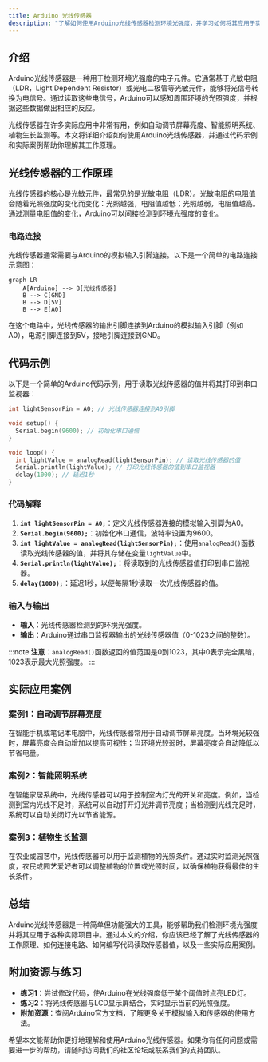 ```yaml
---
title: Arduino 光线传感器
description: "了解如何使用Arduino光线传感器检测环境光强度，并学习如何将其应用于实际项目中。"
---
```


## 介绍

Arduino光线传感器是一种用于检测环境光强度的电子元件。它通常基于光敏电阻（LDR，Light Dependent Resistor）或光电二极管等光敏元件，能够将光信号转换为电信号。通过读取这些电信号，Arduino可以感知周围环境的光照强度，并根据这些数据做出相应的反应。

光线传感器在许多实际应用中非常有用，例如自动调节屏幕亮度、智能照明系统、植物生长监测等。本文将详细介绍如何使用Arduino光线传感器，并通过代码示例和实际案例帮助你理解其工作原理。

## 光线传感器的工作原理

光线传感器的核心是光敏元件，最常见的是光敏电阻（LDR）。光敏电阻的电阻值会随着光照强度的变化而变化：光照越强，电阻值越低；光照越弱，电阻值越高。通过测量电阻值的变化，Arduino可以间接检测到环境光强度的变化。

### 电路连接

光线传感器通常需要与Arduino的模拟输入引脚连接。以下是一个简单的电路连接示意图：

```mermaid
graph LR
    A[Arduino] --> B[光线传感器]
    B --> C[GND]
    B --> D[5V]
    B --> E[A0]
```

在这个电路中，光线传感器的输出引脚连接到Arduino的模拟输入引脚（例如A0），电源引脚连接到5V，接地引脚连接到GND。

## 代码示例

以下是一个简单的Arduino代码示例，用于读取光线传感器的值并将其打印到串口监视器：

```cpp
int lightSensorPin = A0; // 光线传感器连接到A0引脚

void setup() {
  Serial.begin(9600); // 初始化串口通信
}

void loop() {
  int lightValue = analogRead(lightSensorPin); // 读取光线传感器的值
  Serial.println(lightValue); // 打印光线传感器的值到串口监视器
  delay(1000); // 延迟1秒
}
```

### 代码解释

1. **`int lightSensorPin = A0;`**：定义光线传感器连接的模拟输入引脚为A0。
2. **`Serial.begin(9600);`**：初始化串口通信，波特率设置为9600。
3. **`int lightValue = analogRead(lightSensorPin);`**：使用`analogRead()`函数读取光线传感器的值，并将其存储在变量`lightValue`中。
4. **`Serial.println(lightValue);`**：将读取到的光线传感器值打印到串口监视器。
5. **`delay(1000);`**：延迟1秒，以便每隔1秒读取一次光线传感器的值。

### 输入与输出

- **输入**：光线传感器检测到的环境光强度。
- **输出**：Arduino通过串口监视器输出的光线传感器值（0-1023之间的整数）。

:::note
**注意**：`analogRead()`函数返回的值范围是0到1023，其中0表示完全黑暗，1023表示最大光照强度。
:::

## 实际应用案例

### 案例1：自动调节屏幕亮度

在智能手机或笔记本电脑中，光线传感器常用于自动调节屏幕亮度。当环境光较强时，屏幕亮度会自动增加以提高可视性；当环境光较弱时，屏幕亮度会自动降低以节省电量。

### 案例2：智能照明系统

在智能家居系统中，光线传感器可以用于控制室内灯光的开关和亮度。例如，当检测到室内光线不足时，系统可以自动打开灯光并调节亮度；当检测到光线充足时，系统可以自动关闭灯光以节省能源。

### 案例3：植物生长监测

在农业或园艺中，光线传感器可以用于监测植物的光照条件。通过实时监测光照强度，农民或园艺爱好者可以调整植物的位置或光照时间，以确保植物获得最佳的生长条件。

## 总结

Arduino光线传感器是一种简单但功能强大的工具，能够帮助我们检测环境光强度并将其应用于各种实际项目中。通过本文的介绍，你应该已经了解了光线传感器的工作原理、如何连接电路、如何编写代码读取传感器值，以及一些实际应用案例。

## 附加资源与练习

- **练习1**：尝试修改代码，使Arduino在光线强度低于某个阈值时点亮LED灯。
- **练习2**：将光线传感器与LCD显示屏结合，实时显示当前的光照强度。
- **附加资源**：查阅Arduino官方文档，了解更多关于模拟输入和传感器的使用方法。

希望本文能帮助你更好地理解和使用Arduino光线传感器。如果你有任何问题或需要进一步的帮助，请随时访问我们的社区论坛或联系我们的支持团队。